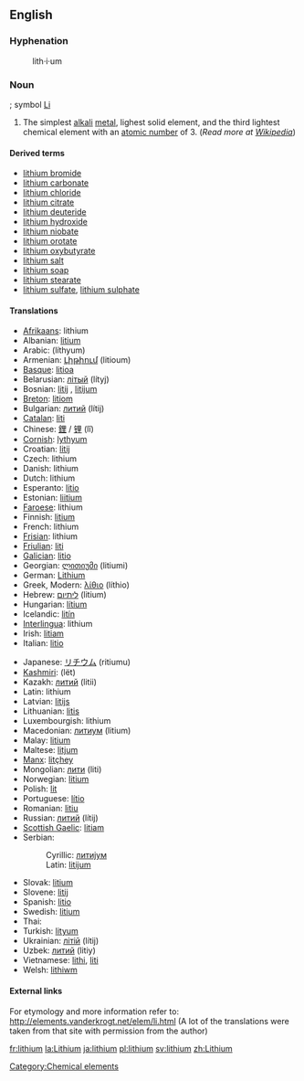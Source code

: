 {{See|Lithium}}
==English==
{{elements|Li|Helium|He|Beryllium|Be}}
===Hyphenation===
:lith&middot;i&middot;um

=== Noun ===
{{en-noun-unc}}; symbol [[Li]]

# The simplest [[alkali]] [[metal]], lighest solid element, and the third lightest chemical element with an [[atomic number]] of 3. (''Read more at [[w:Lithium|Wikipedia]]'')

====Derived terms====
*[[lithium bromide]]
*[[lithium carbonate]]
*[[lithium chloride]]
*[[lithium citrate]]
*[[lithium deuteride]]
*[[lithium hydroxide]]
*[[lithium niobate]]
*[[lithium orotate]]
*[[lithium oxybutyrate]]
*[[lithium salt]]
*[[lithium soap]]
*[[lithium stearate]]
*[[lithium sulfate]], [[lithium sulphate]]

==== Translations ====
{{top}}
*[[Afrikaans]]: lithium
*Albanian: [[litium]]
*Arabic: {{ARchar|[[ليثيوم]]}} (líthyum) {{m}}
*Armenian: [[Լիթիում]] (litioum)
*[[Basque]]: [[litioa]]
*Belarusian: [[лiтый]] (lítyj) {{m}}
*Bosnian: [[litij#Bosnian|litij]] {{m}}, [[litijum#Bosnian|litijum]] {{m}}
*[[Breton]]: [[litiom]]
*Bulgarian: [[литий]] (lítij) {{m}}
*[[Catalan]]: [[liti]] {{m}}
*Chinese: [[鋰]] / [[锂]] (lǐ)
*[[Cornish]]: [[lythyum]]
*Croatian: [[litij#Croatian|litij]] {{m}}
*Czech: lithium
*Danish: lithium
*Dutch: lithium {{n}}
*Esperanto: [[litio]]
*Estonian: [[liitium]]
*[[Faroese]]: lithium
*Finnish: [[litium]]
*French: lithium {{m}}
*[[Frisian]]: lithium
*[[Friulian]]: [[liti]]
*[[Galician]]: [[litio]]
*Georgian: [[ლითიუმი]] (litiumi)
*German: [[Lithium]] {{n}}
*Greek, Modern: [[λίθιο]] (líthio) {{n}}
*Hebrew: [[ליתיום]] (litium)
*Hungarian: [[lítium]]
*Icelandic: [[litín]]
*[[Interlingua]]: lithium
*Irish: [[litiam]]
*Italian: [[litio]] {{m}}
{{mid}}
*Japanese: [[リチウム]] (ritiumu)
*[[Kashmiri]]: (lët)
*Kazakh: [[литий]] (litii)
*Latin: lithium
*Latvian: [[litijs]]
*Lithuanian: [[litis]]
*Luxembourgish: lithium
*Macedonian: [[литиум]] (litium)
*Malay: [[litium]]
*Maltese: [[litjum]]
*[[Manx]]: [[litçhey]]
*Mongolian: [[лити]] (liti)
*Norwegian: [[litium]]
*Polish: [[lit]] {{m}}
*Portuguese: [[lítio]] {{m}}
*Romanian: [[litiu]] {{n}}
*Russian: [[литий]] (lítij) {{m}}
*[[Scottish Gaelic]]: [[litiam]]
*Serbian:
*:Cyrillic: [[литиjум#Serbian|литиjум]] {{m}}
*:Latin: [[litijum#Serbian|litijum]] {{m}}
*Slovak: [[litium]]
*Slovene: [[litij]]
*Spanish: [[litio]] {{m}}
*Swedish: [[litium]] {{n}}
*Thai: {{THchar|[[ลิเทียม]]}}
*Turkish: [[lityum]]
*Ukrainian: [[лiтiй]] (lítij) {{m}}
*Uzbek: [[литий]] (litiy)
*Vietnamese: [[lithi]], [[liti]]
*Welsh: [[lithiwm]]
{{bottom}}

====External links====
For etymology and more information refer to:
http://elements.vanderkrogt.net/elem/li.html
(A lot of the translations were taken from that site with permission from the author)

[[Category:Chemical elements]]

[[fr:lithium]]
[[la:Lithium]]
[[ja:lithium]]
[[pl:lithium]]
[[sv:lithium]]
[[zh:Lithium]]